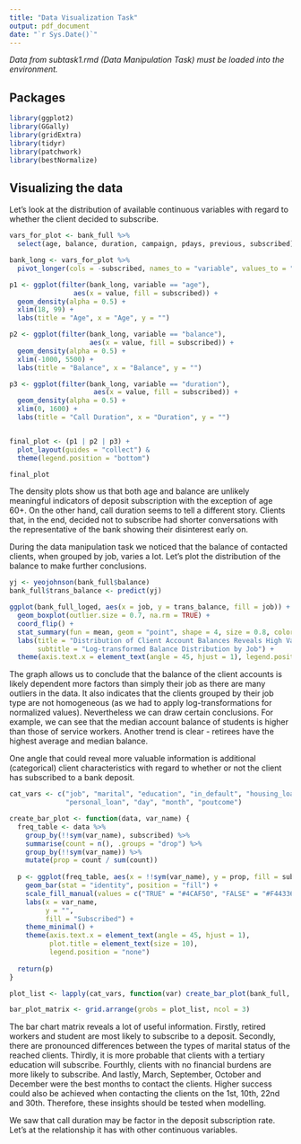 ```yaml
---
title: "Data Visualization Task"
output: pdf_document
date: "`r Sys.Date()`"
---
```


*Data from subtask1.rmd (Data Manipulation Task) must be loaded into the environment.*

## Packages

```r
library(ggplot2)
library(GGally)
library(gridExtra)
library(tidyr)
library(patchwork)
library(bestNormalize)
```

## Visualizing the data

Let's look at the distribution of available continuous variables with regard to whether the client decided to subscribe.

```r
vars_for_plot <- bank_full %>%
  select(age, balance, duration, campaign, pdays, previous, subscribed)

bank_long <- vars_for_plot %>%
  pivot_longer(cols = -subscribed, names_to = "variable", values_to = "value")

p1 <- ggplot(filter(bank_long, variable == "age"),
                aes(x = value, fill = subscribed)) +
  geom_density(alpha = 0.5) +
  xlim(18, 99) +
  labs(title = "Age", x = "Age", y = "")

p2 <- ggplot(filter(bank_long, variable == "balance"),
                    aes(x = value, fill = subscribed)) +
  geom_density(alpha = 0.5) +
  xlim(-1000, 5500) +
  labs(title = "Balance", x = "Balance", y = "")

p3 <- ggplot(filter(bank_long, variable == "duration"),
                     aes(x = value, fill = subscribed)) +
  geom_density(alpha = 0.5) +
  xlim(0, 1600) +
  labs(title = "Call Duration", x = "Duration", y = "")


final_plot <- (p1 | p2 | p3) +
  plot_layout(guides = "collect") &
  theme(legend.position = "bottom")

final_plot
```

The density plots show us that both age and balance are unlikely meaningful indicators of deposit subscription with the exception of age 60+. On the other hand, call duration seems to tell a different story. Clients that, in the end, decided not to subscribe had shorter conversations with the representative of the bank showing their disinterest early on.

During the data manipulation task we noticed that the balance of contacted clients, when grouped by job, varies a lot. Let's plot the distribution of the balance to make further conclusions.

```r
yj <- yeojohnson(bank_full$balance)
bank_full$trans_balance <- predict(yj)

ggplot(bank_full_loged, aes(x = job, y = trans_balance, fill = job)) + 
  geom_boxplot(outlier.size = 0.7, na.rm = TRUE) +
  coord_flip() + 
  stat_summary(fun = mean, geom = "point", shape = 4, size = 0.8, color = "black", na.rm = TRUE) + 
  labs(title = "Distribution of Client Account Balances Reveals High Variance",
       subtitle = "Log-transformed Balance Distribution by Job") +
  theme(axis.text.x = element_text(angle = 45, hjust = 1), legend.position = "none")
```

The graph allows us to conclude that the balance of the client accounts is likely dependent more factors than simply their job as there are many outliers in the data. It also indicates that the clients grouped by their job type are not homogeneous (as we had to apply log-transformations for normalized values). Nevertheless we can draw certain conclusions. For example, we can see that the median account balance of students is higher than those of service workers. Another trend is clear - retirees have the highest average and median balance.

One angle that could reveal more valuable information is additional (categorical) client characteristics with regard to whether or not the client has subscribed to a bank deposit.

```r
cat_vars <- c("job", "marital", "education", "in_default", "housing_loan", 
              "personal_loan", "day", "month", "poutcome")

create_bar_plot <- function(data, var_name) {
  freq_table <- data %>%
    group_by(!!sym(var_name), subscribed) %>%
    summarise(count = n(), .groups = "drop") %>%
    group_by(!!sym(var_name)) %>%
    mutate(prop = count / sum(count))
  
  p <- ggplot(freq_table, aes(x = !!sym(var_name), y = prop, fill = subscribed)) +
    geom_bar(stat = "identity", position = "fill") +
    scale_fill_manual(values = c("TRUE" = "#4CAF50", "FALSE" = "#F44336")) +
    labs(x = var_name,
         y = "",
         fill = "Subscribed") +
    theme_minimal() +
    theme(axis.text.x = element_text(angle = 45, hjust = 1),
          plot.title = element_text(size = 10),
          legend.position = "none")
  
  return(p)
}

plot_list <- lapply(cat_vars, function(var) create_bar_plot(bank_full, var))

bar_plot_matrix <- grid.arrange(grobs = plot_list, ncol = 3)
```

The bar chart matrix reveals a lot of useful information. Firstly, retired workers and student are most likely to subscribe to a deposit. Secondly, there are pronounced differences between the types of marital status of the reached clients. Thirdly, it is more probable that clients with a tertiary education will subscribe. Fourthly, clients with no financial burdens are more likely to subscribe. And lastly, March, September, October and December were the best months to contact the clients. Higher success could also be achieved when contacting the clients on the 1st, 10th, 22nd and 30th. Therefore, these insights should be tested when modelling.

We saw that call duration may be factor in the deposit subscription rate. Let's at the relationship it has with other continuous variables.

